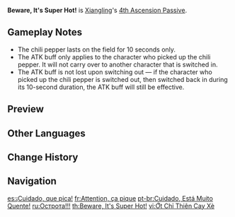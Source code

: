 {{Talent Infobox
|image         = Talent Beware, It's Super Hot!.png
|character     = Xiangling
|type          = 4th Ascension Passive
|info          = When [[Guoba Attack]]'s effects end, Guoba leaves a chili pepper on the spot where it disappeared. Picking up a chili pepper increases ATK by 10% for 10s.
|utility1      = Party ATK Increase
|utility2      = ATK Increase
|utility3      = Party
}}
'''Beware, It's Super Hot!''' is [[Xiangling]]'s [[4th Ascension Passive]].

==Gameplay Notes==
* The chili pepper lasts on the field for 10 seconds only.
*The ATK buff only applies to the character who picked up the chili pepper. It will not carry over to another character that is switched in.
*The ATK buff is not lost upon switching out &mdash; if the character who picked up the chili pepper is switched out, then switched back in during its 10-second duration, the ATK buff will still be effective.

==Preview==
{{Preview
|file=Beware, It's Super Hot! Preview
}}

==Other Languages==
{{Other Languages
|en      = Beware, It's Super Hot!
|zhs     = 绝云朝天椒
|zhs_rm  = Juéyún Cháotiān Jiāo
|zht     = 絕雲朝天椒
|zht_rm  = Juéyún Cháotiān Jiāo
|zh_tl   = Jueyun Skyward-Facing Pepper
|zh_note = {{zh|朝天椒|rm=Cháotiān Jiāo}} may be a reference to a {{w|Facing heaven pepper|specific variant of chili pepper}} originally cultivated in Central America.
|ja      = 激辛唐辛子
|ja_rm   = Gekikara Tougarashi
|ja_tl   = Extremely Spicy Chili Pepper
|ko      = 절운차오톈자오
|ko_rm   = Jeol'unchaotyenjao
|ko_tl   = Jueyun Chaotian Jiao
|es      = ¡Cuidado, que pica!
|es_tl   = Careful, it's spicy!
|fr      = Attention, ça pique
|fr_tl   = Beware, It's Spicy
|ru      = Острота!!!
|ru_tl   = Spicy!!!
|th      = Beware, It's Super Hot!
|vi      = Ớt Chỉ Thiên Cay Xè
|vi_tl   = Burning Hot Chili Pepper
|de      = Scharfes Teil!
|de_tl   = Hot Thing!
|id      = Beware, It's Super Hot!
|pt      = Cuidado, Está Muito Quente!
|pt_tl   = Careful, It's Very Hot!
|tr      = Dikkat, Aşırı Sıcak!
|tr_tl   = 
|it      = Attenzione, S-C-O-T-T-A!
|it_tl   = Attention, I-T B-U-R-N-S!
}}

==Change History==
{{Change History|1.0}}
{{Clr}}
==Navigation==
{{Talent Navbox|Xiangling}}

[[es:¡Cuidado, que pica!]]
[[fr:Attention, ça pique]]
[[pt-br:Cuidado, Está Muito Quente!]]
[[ru:Острота!!!]]
[[th:Beware, It's Super Hot!]]
[[vi:Ớt Chỉ Thiên Cay Xè]]